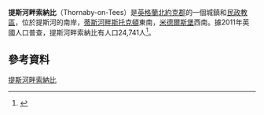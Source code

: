 {{Infobox UK place
|country =                  英格蘭
|official_name =            Thornaby-on-Tees
|latitude =                 54.5556
|longitude =                -1.3049
|population =               24,741
|population_ref=            (2011)
|unitary_england =          [[Stockton-on-Tees_(borough)|Stockton-on-Tees]]
|region =                   東北英格蘭
|lieutenancy_england =      [[北約克郡|北約克郡]]
|constituency_westminster = [[南斯托克頓_(英國國會選區)|南斯托克頓]]
|post_town =                STOCKTON-ON-TEES
|postcode_area =            TS
|postcode_district =        TS17
|dial_code =                01642
|os_grid_reference =        NZ450180
| static_image =             [[File:Thornaby_Town_Hall_-_geograph.org.uk_-_323998.jpg|250px]]
| static_image_caption =     市政廳
}}
'''提斯河畔索納比'''（Thornaby-on-Tees）是[[英格蘭|英格蘭]][[北約克郡|北約克郡]]的一個城鎮和[[民政教區|民政教區]]，位於提斯河的南岸，[[蒂斯河畔斯托克頓|蒂斯河畔斯托克頓]]東南{{convert|3|mi|km|0|abbr=off}}，[[米德爾斯堡|米德爾斯堡]]西南{{convert|4|mi|km|0|abbr=on}}。據2011年英國人口普查，提斯河畔索納比有人口24,741人<ref>{{cite web|url=http://www.neighbourhood.statistics.gov.uk/dissemination/LeadKeyFigures.do?a=7&b=11129561&c=TS17+6BG&d=16&e=62&g=6377362&i=1001x1003x1032x1004&m=0&r=0&s=1437744263246&enc=1|title=Town population 2011|accessdate=24 July 2015|archive-url=https://web.archive.org/web/20150724221930/http://www.neighbourhood.statistics.gov.uk/dissemination/LeadKeyFigures.do?a=7&b=11129561&c=TS17+6BG&d=16&e=62&g=6377362&i=1001x1003x1032x1004&m=0&r=0&s=1437744263246&enc=1|archive-date=2015-07-24|dead-url=yes}}</ref>。
==參考資料==
{{reflist}}

[[Category:提斯河畔索納比|]]